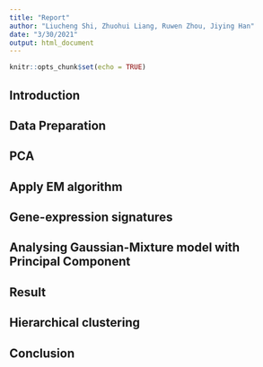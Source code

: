 ```yaml
---
title: "Report"
author: "Liucheng Shi, Zhuohui Liang, Ruwen Zhou, Jiying Han"
date: "3/30/2021"
output: html_document
---
```


```r
knitr::opts_chunk$set(echo = TRUE)
```

## Introduction

## Data Preparation

## PCA

## Apply EM algorithm

## Gene-expression signatures

## Analysing Gaussian-Mixture model with Principal Component

## Result

## Hierarchical clustering

## Conclusion